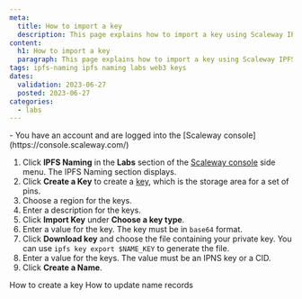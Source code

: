 ```yaml
---
meta:
  title: How to import a key
  description: This page explains how to import a key using Scaleway IPFS Naming
content:
  h1: How to import a key
  paragraph: This page explains how to import a key using Scaleway IPFS Naming
tags: ipfs-naming ipfs naming labs web3 keys
dates:
  validation: 2023-06-27
  posted: 2023-06-27
categories:
  - labs
---
```


<Macro id="iam-requirements" />

<Message type="requirement">
    - You have an account and are logged into the [Scaleway console](https://console.scaleway.com/)
</Message>

1. Click **IPFS Naming** in the **Labs** section of the [Scaleway console](https://console.scaleway.com) side menu. The IPFS Naming section displays.
2. Click **Create a Key** to create a [key](/labs/ipfs-naming/concepts/#name), which is the storage area for a set of pins.
    <Lightbox src="create-ipfs-naming.webp" alt="" />
3. Choose a region for the keys.
    <Lightbox src="choose-region-naming.webp" alt="" />
4. Enter a description for the keys.
    <Lightbox src="choose-description-naming.webp" alt="" />
5. Click **Import Key** under **Choose a key type**.
    <Lightbox src="import-key-naming.webp" alt="" />
6. Enter a value for the key.
    <Message type="important">
      The key must be in `base64` format.
    </Message>
7. Click **Download key** and choose the file containing your private key.
    <Message type="note">
      You can use `ipfs key export $NAME_KEY` to generate the file.
    </Message>
8. Enter a value for the keys.
    <Message type="note">
      The value must be an IPNS key or a CID.
    </Message>
9. Click **Create a Name**.

<Navigation title="See Also">
    <PreviousButton to="/labs/ipfs-naming/how-to/create-key/">How to create a key</PreviousButton>
    <NextButton to="/labs/ipfs-naming/how-to/update-name/">How to update name records</NextButton>
</Navigation>
